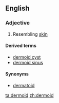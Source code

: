 ==English==

===Adjective===
{{en-adj}}

# Resembling [[skin]]

====Derived terms====
*[[dermoid cyst]]
*[[dermoid sinus]]

====Synonyms====
*[[dermatoid]]

[[ta:dermoid]]
[[zh:dermoid]]